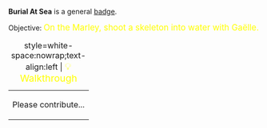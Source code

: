 '''Burial At Sea''' is a general [[Badges|badge]].

Objective: <big style="color:yellow">On the Marley, shoot a skeleton into water with Gaëlle.</big>

{| class="mw-collapsible mw-collapsed"
|+ style=white-space:nowrap;text-align:left | <big style="color:yellow">💡 Walkthrough</big>
|-
| Please contribute...
|}